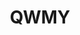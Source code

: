 ---
title: QWMY
description: A news nationalism website that provides information about the Egyptian history and identity
thumnail: /Imgs/qwmy.jpg
website: https://qwmyeg.wixsite.com/qwmy
Protype: web
stack:
    - website builder
---